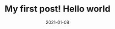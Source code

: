 ---
title: My first post! Hello world
slug: my-first-post
date: 2021-01-08
featureImage: nature_trees.jpg
excerpt: Lorem ipsum dolor sit amet, consectetur adipiscing elit. Etiam non aliquet erat. Donec quis fermentum libero. Aliquam scelerisque, purus non.
---